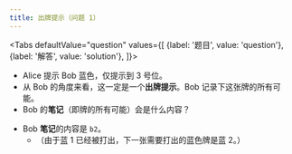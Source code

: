 ```yaml
---
title: 出牌提示（问题 1）
---
```



<BeginnersGuideProgress id="play-clues-question-1" />

<Tabs
  defaultValue="question"
  values={[
    {label: '题目', value: 'question'},
    {label: '解答', value: 'solution'},
  ]}>
<TabItem value="question">

- Alice 提示 Bob 蓝色，仅提示到 3 号位。
- 从 Bob 的角度来看，这一定是一个**出牌提示**。Bob 记录下这张牌的所有可能。
- Bob 的**笔记**（即牌的所有可能）会是什么内容？

</TabItem>
<TabItem value="solution">

- Bob **笔记**的内容是 `b2`。
  - （由于蓝 1 已经被打出，下一张需要打出的蓝色牌是蓝 2。）

</TabItem>
</Tabs>

<PlayCluesQuestion1 />
